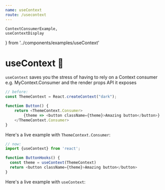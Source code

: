 ```yaml
---
name: useContext 
route: /usecontext
---
```


    ContextConsumerExample,
    useContextDisplay
} from '../components/examples/useContext'

# useContext 👜

`useContext` saves you the stress of having to rely on a Context consumer e.g. 
MyContext.Consumer and the render props API it exposes

```js
// before: 
const ThemeContext = React.createContext("dark");

function Button() {
    return <ThemeContext.Consumer>
        {theme => <button className={theme}>Amazing button</button>}
    </ThemeContext.Consumer>
}
```

Here's a live example with `ThemeContext.Consumer`:

<Editor noInline code={ContextConsumerExample}/>


```js
// now: 
import {useContext} from 'react';

function ButtonHooks() {
  const theme = useContext(ThemeContext)
  return <button className={theme}>Amazing button</button>
}
```

Here's a live example with `useContext`:

<Editor noInline code={useContextDisplay}/>